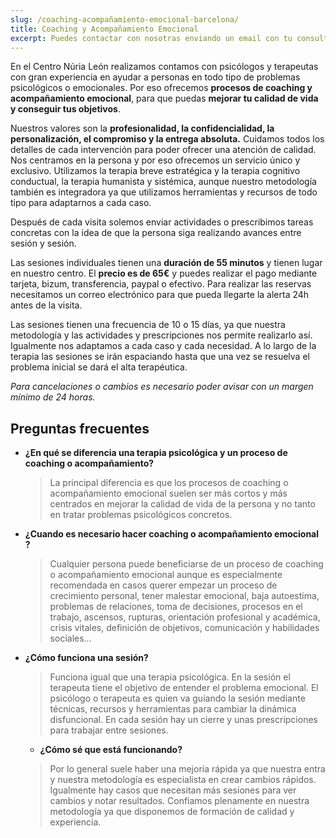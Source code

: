 ```yaml
---
slug: /coaching-acompañamiento-emocional-barcelona/
title: Coaching y Acompañamiento Emocional
excerpt: Puedes contactar con nosotras enviando un email con tu consulta a psicologa@nurialeon.com, seguirnos en redes sociales o escribir un mensaje a través del formulario de contacto.
---
```


En el Centro Núria León realizamos contamos con psicólogos y terapeutas con gran experiencia en ayudar a personas en todo tipo de problemas psicológicos o emocionales. Por eso ofrecemos **procesos de coaching y acompañamiento emocional**, para que puedas **mejorar tu calidad de vida y conseguir tus objetivos**. 

Nuestros valores son la **profesionalidad, la confidencialidad, la personalización, el compromiso y la entrega absoluta.** Cuidamos todos los detalles de cada intervención para poder ofrecer una atención de calidad. Nos centramos en la persona y por eso ofrecemos un servicio único y exclusivo. Utilizamos la terapia breve estratégica y la terapia cognitivo conductual, la terapia humanista y sistémica, aunque nuestro metodología también es integradora ya que utilizamos herramientas y recursos de todo tipo para adaptarnos a cada caso.

Después de cada visita solemos enviar actividades o prescribimos tareas concretas con la idea de que la persona siga realizando avances entre sesión y sesión. 

Las sesiones individuales tienen una **duración de 55 minutos** y tienen lugar en nuestro centro. El **precio es de 65€** y puedes realizar el pago mediante tarjeta, bizum, transferencia, paypal o efectivo.
Para realizar las reservas necesitamos un correo electrónico para que pueda llegarte la alerta 24h antes de la visita. 

Las sesiones tienen una frecuencia de 10 o 15 días, ya que nuestra metodología y las actividades y prescripciones nos permite realizarlo así. Igualmente nos adaptamos a cada caso y cada necesidad. A lo largo de la terapia las sesiones se irán espaciando hasta que una vez se resuelva el problema inicial se dará el alta terapéutica.

*Para cancelaciones o cambios es necesario poder avisar con un margen mínimo de 24 horas.*


## Preguntas frecuentes

- **¿En qué se diferencia una terapia psicológica y un proceso de coaching o acompañamiento?**
  > La principal diferencia es que los procesos de coaching o acompañamiento emocional suelen ser más cortos y más centrados en mejorar la calidad de vida de la persona y no tanto en tratar problemas psicológicos concretos. 

- **¿Cuando es necesario hacer coaching o acompañamiento emocional ?**
  > Cualquier persona puede beneficiarse de un proceso de coaching o acompañamiento emocional aunque es especialmente recomendada en casos querer empezar un proceso de crecimiento personal, tener malestar emocional, baja autoestima, problemas de relaciones, toma de decisiones, procesos en el trabajo, ascensos, rupturas, orientación profesional y académica, crisis vitales, definición de objetivos, comunicación y habilidades sociales...

- **¿Cómo funciona una sesión?**
  > Funciona igual que una terapia psicológica. En la sesión el terapeuta tiene el objetivo de entender el problema emocional. El psicólogo o terapeuta es quien va guiando la sesión mediante técnicas, recursos y herramientas para cambiar la dinámica disfuncional. En cada sesión hay un cierre y unas prescripciones para trabajar entre sesiones. 

  - **¿Cómo sé que está funcionando?**
  > Por lo general suele haber una mejoría rápida ya que nuestra entra y nuestra metodología es especialista en crear cambios rápidos. Igualmente hay casos que necesitan más sesiones para ver cambios y notar resultados. Confiamos plenamente en nuestra metodología ya que disponemos de formación de calidad y experiencia. 